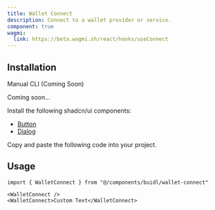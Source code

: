 ```yaml
---
title: Wallet Connect
description: Connect to a wallet provider or service.
component: true
wagmi:
  link: https://beta.wagmi.sh/react/hooks/useConnect
---
```


<ComponentPreview
  name="wallet-connect-demo"
  className="[&_.preview>[data-orientation=vertical]]:sm:max-w-[70%]"
/>

## Installation

<Tabs defaultValue="manual">

<TabsList>
  <TabsTrigger value="manual">Manual</TabsTrigger>
  <TabsTrigger disabled={true} value="cli">
    CLI (Coming Soon)
  </TabsTrigger>
</TabsList>

<TabsContent value="cli">

<Steps>

<Step>Coming soon...</Step>

</Steps>

</TabsContent>

<TabsContent value="manual">

<Steps>

<Step>Install the following shadcn/ui components:</Step>

- [Button](https://ui.shadcn.com/docs/components/button)
- [Dialog](https://ui.shadcn.com/docs/components/dialog)

<Step>Copy and paste the following code into your project.</Step>

<ComponentSource name="wallet-connect" />

</Steps>

</TabsContent>

</Tabs>

## Usage

```tsx
import { WalletConnect } from "@/components/buidl/wallet-connect"
```

```tsx
<WalletConnect />
<WalletConnect>Custom Text</WalletConnect>
```
